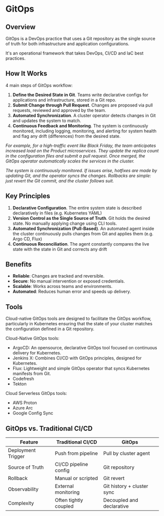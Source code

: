 # GitOps

## Overview

GitOps is a DevOps practice that uses a Git repository as the single source of truth for both infrastructure and application configurations.

It's an operational framework that takes DevOps, CI/CD and IaC best practices.


## How It Works

4 main steps of GitOps workflow:

1. **Define the Desired State in Git**. Teams write declarative configs for applications and infrastructure, stored in a Git repo.
2. **Submit Change through Pull Request**. Changes are proposed via pull requests, reviewed and approved by the team.
3. **Automated Synchronization**. A cluster operator detects changes in Git and updates the system to match.
4. **Continuous Feedback and Monitoring**. The system is continuously monitored, including logging, monitoring, and alerting for system health and flag any drift (differences) from the desired state.

*For example, for a high-traffic event like Black Friday, the team anticipates increased load on the Product microservices. They update the replica count in the configuration files and submit a pull request. Once merged, the GitOps operator automatically scales the services in the cluster.*

*The system is continuously monitored. If issues arise, hotfixes are made by updating Git, and the operator syncs the changes. Rollbacks are simple: just revert the Git commit, and the cluster follows suit.*


## Key Principles

1. **Declarative Configuration**. The entire system state is described declaratively in files (e.g. Kubernetes YAML)
2. **Version Control as the Single Source of Truth**. Git holds the desired state. No manually applying change using CLI tools.
3. **Automated Synchronization (Pull-Based)**. An automated agent inside the cluster continuously pulls changes from Git and applies them (e.g. Argo CD, Flux)
4. **Continuous Reconciliation**. The agent constantly compares the live state with the state in Git and corrects any drift


## Benefits

- **Reliable**: Changes are tracked and reversible.
- **Secure**: No manual intervention or exposed credentials.
- **Scalable**: Works across teams and environments.
- **Automated**: Reduces human error and speeds up delivery.


## Tools

Cloud-native GitOps tools are designed to facilitate the GitOps workflow, particularly in Kubernetes ensuring that the state of your cluster matches the configuration defined in a Git repository.

Cloud-Native GitOps tools:
- ArgoCD: An opensource, declarative GitOps tool focused on continuous delivery for Kubernetes.
- Jenkins X: Combines CI/CD with GitOps principles, designed for Kubernetes.
- Flux: Lightweight and simple GitOps operator that syncs Kubernetes manifests from Git.
- Codefresh
- Tekton

Cloud Serverless GitOps tools:
- AWS Proton
- Azure Arc
- Google Config Sync


## GitOps vs. Traditional CI/CD

| Feature                  | Traditional CI/CD         | GitOps                          |
|--------------------------|---------------------------|----------------------------------|
| Deployment Trigger       | Push from pipeline         | Pull by cluster agent            |
| Source of Truth          | CI/CD pipeline config      | Git repository                   |
| Rollback                 | Manual or scripted         | Git revert                       |
| Observability            | External monitoring        | Git history + cluster sync       |
| Complexity               | Often tightly coupled      | Decoupled and declarative        |
